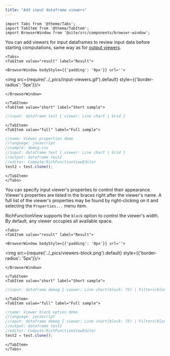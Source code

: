 ```yaml
---
title: "Add input dataframe viewers"
---
```


```mdx-code-block
import Tabs from '@theme/Tabs';
import TabItem from '@theme/TabItem';
import BrowserWindow from '@site/src/components/browser-window';
```

You can add viewers for input dataframes to review input data before starting computations,
same way as for
[output viewers](getting-started#adding-viewers-for-output-dataframes).

```mdx-code-block
<Tabs>
<TabItem value="result" label="Result">
```

```mdx-code-block
<BrowserWindow bodyStyle={{'padding': '0px'}} url=''>
```

<img src={require('../_pics/input-viewers.gif').default} style={{'border-radius': '5px'}}/>

```mdx-code-block
</BrowserWindow>
```

```mdx-code-block
</TabItem>
<TabItem value="short" label="Short sample">
```

```javascript title="Your script header"
//input: dataframe test { viewer: Line chart | Grid }
```

```mdx-code-block
</TabItem>
<TabItem value="full" label="Full sample">
```

```javascript title="https://public.datagrok.ai/scripts"
//name: Viewer properties demo
//language: javascript
//sample: demog.csv
//input: dataframe test { viewer: Line chart | Grid }
//output: dataframe test2
//editor: Compute:RichFunctionViewEditor
test2 = test.clone();
```

```mdx-code-block
</TabItem>
</Tabs>
```

You can specify input viewer's properties to control their appearance.
Viewer's properties are listed in the braces right after the viewer's name.
A full list of the viewer's properties may be found by right-clicking on it and selecting the `Properties...` menu item.

RichFunctionView supports the `block` option to control the viewer's width.
By default, any viewer occupies all available space.

```mdx-code-block
<Tabs>
<TabItem value="result" label="Result">
```

```mdx-code-block
<BrowserWindow bodyStyle={{'padding': '0px'}} url=''>
```

<img src={require('../_pics/viewers-block.png').default} style={{'border-radius': '5px'}}/>

```mdx-code-block
</BrowserWindow>
```

```mdx-code-block
</TabItem>
<TabItem value="short" label="Short sample">
```

```javascript title="Your script header"
//input: dataframe demog { viewer: Line chart(block: 75) | Filters(block: 25) }
```

```mdx-code-block
</TabItem>
<TabItem value="full" label="Full sample">
```

```javascript title="https://public.datagrok.ai/scripts"
//name: Viewer block option demo
//language: javascript
//input: dataframe demog { viewer: Line chart(block: 75) | Filters(block: 25) }
//output: dataframe test2
//editor: Compute:RichFunctionViewEditor
test2 = test.clone();
```

```mdx-code-block
</TabItem>
</Tabs>
```
